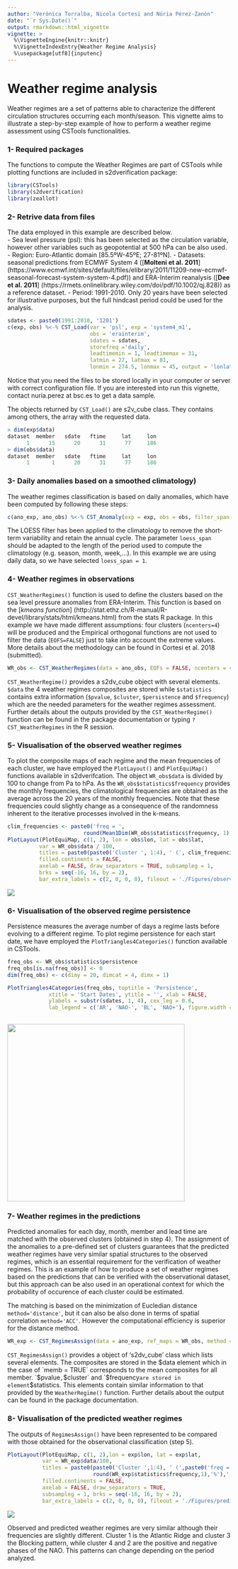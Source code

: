 ```yaml
---
author: "Verónica Torralba, Nicola Cortesi and Núria Pérez-Zanón"
date: "`r Sys.Date()`"
output: rmarkdown::html_vignette
vignette: >
  %\VignetteEngine{knitr::knitr}
  %\VignetteIndexEntry{Weather Regime Analysis}
  %\usepackage[utf8]{inputenc}
---
```



Weather regime analysis
========================

Weather regimes are a set of patterns able to characterize the different circulation structures occurring each month/season. This vignette aims to illustrate a step-by-step example of how to perform a weather regime assessment using CSTools functionalities.

### 1- Required packages 

The functions to compute the Weather Regimes are part of CSTools while plotting functions are included in s2dverification package:
 
```r
library(CSTools)
library(s2dverification)
library(zeallot)
```


### 2- Retrive data from files
 
The data employed in this example are described below.  
- Sea level pressure (psl): this has been selected as the circulation variable, however other variables such as geopotential at 500 hPa can be also used.
- Region: Euro-Atlantic domain [85.5ºW-45ºE; 27-81ºN].
- Datasets: seasonal predictions from ECMWF System 4 ([**Molteni et al. 2011**] (https://www.ecmwf.int/sites/default/files/elibrary/2011/11209-new-ecmwf-seasonal-forecast-system-system-4.pdf)) and ERA-Interim reanalysis ([**Dee et al. 2011**] (https://rmets.onlinelibrary.wiley.com/doi/pdf/10.1002/qj.828)) as a reference dataset.
- Period: 1991-2010. Only 20 years have been selected for illustrative purposes, but the full hindcast period could be used for the analysis.  


```r
sdates <- paste0(1991:2010, '1201')
c(exp, obs) %<-% CST_Load(var = 'psl', exp = 'system4_m1',
                          obs = 'erainterim',
                          sdates = sdates,
                          storefreq ='daily',
                          leadtimemin = 1, leadtimemax = 31,
                          latmin = 27, latmax = 81,
                          lonmin = 274.5, lonmax = 45, output = 'lonlat')
```


Notice that you need the files to be stored locally in your computer or server with correct configuration file. If you are interested into run this vignette, contact nuria.perez at bsc.es to get a data sample.

The objects returned by `CST_Load()` are s2v_cube class. They contains among others, the array with the requested data.


```r
> dim(exp$data)
dataset  member   sdate   ftime     lat     lon 
      1      15      20      31      77     186 
> dim(obs$data)
dataset  member   sdate   ftime     lat     lon 
      1       1      20      31      77     186
```


### 3- Daily anomalies based on a smoothed climatology)

The weather regimes classification is based on daily anomalies, which have been computed by following these steps: 


```r
c(ano_exp, ano_obs) %<-% CST_Anomaly(exp = exp, obs = obs, filter_span = 1)
```

The LOESS filter has been applied to the climatology to remove the short-term variability and retain the annual cycle. The parameter `loess_span` should be adapted to the length of the period used to compute the climatology (e.g. season, month, week,...). In this example we are using daily data, so we have selected `loess_span = 1`. 


### 4- Weather regimes in observations 

`CST_WeatherRegimes()` function is used to define the clusters based on the sea level pressure anomalies from ERA-Interim. This function is based on the [*kmeans function*] (http://stat.ethz.ch/R-manual/R-devel/library/stats/html/kmeans.html)
from the stats R package. In this example we have made different assumptions: four clusters (`ncenters=4`) will be produced and the Empirical orthogonal functions are not used to filter the data (`EOFS=FALSE`) just to take into account the extreme values. More details about the methodology can be found in Cortesi et al. 2018 (submitted). 


```r
WR_obs <- CST_WeatherRegimes(data = ano_obs, EOFs = FALSE, ncenters = 4)
``` 


`CST_WeatherRegime()` provides a s2dv_cube object with several elements. `$data` the 4 weather regimes composites are stored while `$statistics` contains extra information (`$pvalue`, `$cluster`, `$persistence` and `$frequency`) which are the needed parameters for the weather regimes assessment. Further details about the outputs provided by the `CST_WeatherRegime()` function can be found in the package documentation or typing `?CST_WeatherRegimes` in the R session. 



### 5- Visualisation of the observed weather regimes


To plot the composite maps of each regime and the mean frequencies of each cluster, we have employed the `PlotLayout()` and `PlotEquiMap()` functions available in s2dverifcation. The object `WR_obs$data` is divided by 100 to change from Pa to hPa. As the `WR_obs$statistics$frequency` provides the monthly frequencies, the climatological frequencies are obtained as the average across the 20 years of the monthly frequencies. Note that these frequencies could slightly change as a consequence of the randomness inherent to the iterative processes involved in the k-means.   

 ```r
clim_frequencies <- paste0('freq = ',
                         round(Mean1Dim(WR_obs$statistics$frequency, 1), 1), '%')
PlotLayout(PlotEquiMap, c(1, 2), lon = obs$lon, lat = obs$lat,
           var = WR_obs$data / 100,
           titles = paste0(paste0('Cluster ', 1:4), ' (', clim_frequencies,' )'),
           filled.continents = FALSE,
           axelab = FALSE, draw_separators = TRUE, subsampleg = 1,
           brks = seq(-16, 16, by = 2),
           bar_extra_labels = c(2, 0, 0, 0), fileout = './Figures/observed_regimes.png')
```

<img src="./Figures/observed_regimes.png" />

### 6- Visualisation of the observed regime persistence

Persistence measures the average number of days a regime lasts before evolving to a different regime. To plot regime persistence for each start date, we have employed the `PlotTriangles4Categories()` function available in CSTools.

```r
freq_obs <- WR_obs$statistics$persistence
freq_obs[is.na(freq_obs)] <- 0
dim(freq_obs) <- c(dimy = 20, dimcat = 4, dimx = 1)

PlotTriangles4Categories(freq_obs, toptitle = 'Persistence',
             xtitle = 'Start Dates', ytitle = '', xlab = FALSE,
             ylabels = substr(sdates, 1, 4), cex_leg = 0.6,
             lab_legend = c('AR', 'NAO-', 'BL', 'NAO+'), figure.width = .7)
      
```


<img src="./Figures/Obs_Persistence.png" width = "400px"/>


### 7- Weather regimes in the predictions

Predicted anomalies for each day, month, member and lead time are matched with the observed clusters (obtained in step 4). The assignment of the anomalies to a pre-defined set of clusters guarantees that the predicted weather regimes have very similar spatial structures to the observed regimes, which is an essential requirement for the verification of weather regimes. This is an example of how to produce a set of weather regimes based on the predictions that can be verified with the observational dataset, but this approach can be also used in an operational context for which the probability of occurence of each cluster could be estimated. 


The matching is based on the minimization of Eucledian distance `method='distance'`, but it can also be also done in terms of spatial correlation `method='ACC'`. However the computational efficiency is superior for the distance method.


```r
WR_exp <- CST_RegimesAssign(data = ano_exp, ref_maps = WR_obs, method = 'distance', composite = TRUE, memb = TRUE)
```


`CST_RegimesAssign()` provides a object of 's2dv_cube' class which lists several elements. The composites are stored in the $data element which in the case of `memb = TRUE` corresponds to the mean composites for all member. `$pvalue`, `$cluster` and `$frequency` are stored in element `$statistics. This elements contain similar information to that provided by the `WeatherRegime()` function. Further details about the output can be found in the package documentation. 

### 8- Visualisation of the predicted weather regimes


The outputs of `RegimesAssign()` have been represented to be compared with those obtained for the observational classification (step 5). 


```r
PlotLayout(PlotEquiMap, c(1, 2),lon = exp$lon, lat = exp$lat,
           var = WR_exp$data/100, 
           titles = paste0(paste0('Cluster ',1:4), ' (',paste0('freq = ', 
                           round(WR_exp$statistics$frequency,1),'%'),' )'),
           filled.continents = FALSE,
           axelab = FALSE, draw_separators = TRUE,
           subsampleg = 1, brks = seq(-16, 16, by = 2),
           bar_extra_labels = c(2, 0, 0, 0), fileout = './Figures/predicted_regimes.png')
```
<img src="./Figures/predicted_regimes.png" />


Observed and predicted weather regimes are very similar although their frequencies are slightly different. Cluster 1 is the Atlantic Ridge and cluster 3 the Blocking pattern, while cluster 4 and 2 are the positive and negative phases of the NAO. This patterns can change depending on the period analyzed.
